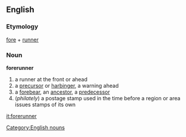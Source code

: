 {{wikipedia}}
== English ==
=== Etymology ===
[[fore]] + [[runner]]
=== Noun ===
[[Category:English nouns]]
'''forerunner'''
# a runner at the front or ahead
# a [[precursor]] or [[harbinger]], a warning ahead
# a [[forebear]], an [[ancestor]], a [[predecessor]]
# (''philately'') a postage stamp used in the time before a region or area issues stamps of its own

[[it:forerunner]]
